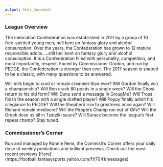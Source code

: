 ```yaml
---
output: html_document
---
```


### League Overview
The Inebriation Confederation was established in 2011 by a group of 10 free-spirited young men, hell bent on fantasy glory and alcohol consumption. Over the years, the Confederation has grown to 12 mature responsible adults.....still hell bent on fantasy glory and alcohol consumption. It is a Confederation filled with personality, competition, and most importantly, respect. Faced by Commissioner Gordon, and run by PEDGE, the Confederation is stronger than ever. The 2017 season is shaped to be a classic, with many questions to be answered. 

Will milk begin to curd or remain creamier than ever? Will Gordon finally win a championship? Will Ben crack 80 points in a single week? Will the Ghost return to his old form? Will Dune send a message in GroupMe? Will Tross finish the season with a single drafted player? Will Poppy finally admit his allegiance to PEDGE? Will the Shepherd rise to greatness once again? Will Richard remain mediocre? Will the People's Champ run out of Gifs? Will the Greek dose us all in Tzatziki sauce? Will Surace become the league's first repeat champ? Stay tuned.

### Commissioner's Corner
Run and managed by Ronnie Remi, the Commish's Corner offers your daily dose of weekly predictions and brilliant previews. Check out the most recent previews [Here] (https://football.fantasysports.yahoo.com/f1/7041/messages)



